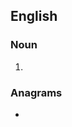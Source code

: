 ==English==

===Noun===
{{head|en|noun form}}

# {{plural of|lapel|lang=en}}

===Anagrams===
* {{anagrams|en|a=aellps|lepals}}